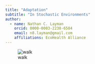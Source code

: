```yaml
---
title: "Adaptation"
subtitle: "In Stochastic Environments"
author:
  - name: Nathan C. Layman
    orcid: 0000-0003-2238-6584
    email: n8.layman@gmail.com
    affiliations: EcoHealth Alliance
---
```


![walk](/assets/img/randomwalker.webp){.lightbox}
